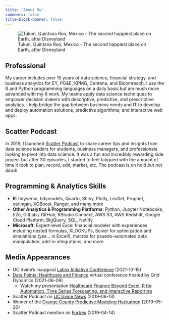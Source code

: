 ```yaml
---
title: "About Me"
comments: false
title-block-banner: false
---
```


![Tulum, Quintana Roo, Mexico - The second happiest place on Earth, after Disneyland](./images/Javier_Tulum.jpg)

## Professional

My career includes over 15 years of data science, financial strategy, and business analytics for EY, PG&E, KPMG, Centene, and Bloomreach. I use the R and Python programming languages on a daily basis but am much more advanced with my R work. My teams apply data science techniques to empower decision makers with descriptive, predictive, and prescriptive analytics. I help bridge the gap between business needs and IT to develop and deploy automation solutions, predictive algorithms, and interactive web apps.

## Scatter Podcast

In 2019, I launched [Scatter Podcast](https://soundcloud.com/scatterpodcast) to share career tips and insights from data science leaders for students, business managers, and professionals looking to pivot into data science. It was a fun and incredibly rewarding side project but after 30 episodes, I started to feel fatigued with the amount of time it took to plan, record, edit, market, etc. The podcast is on hold *but not dead!*

## Programming & Analytics Skills

-   **R**: tidyverse, tidymodels, Quarto, Shiny, Plotly, Leaflet, Prophet, xaringan, XGBoost, Ranger, and many more
-   **Other Analytics & Programming Platforms**: Python, Jupyter Notebooks, h2o, GitLab / GitHub, RStudio Connect, AWS S3, AWS Redshift, Google Cloud Platform, BigQuery, SQL, Netlify
-   **Microsoft**: Expert-level Excel financial modeler with experiences including nested formulas, XLOOKUPs, Solver for optimization and simulations (yes... in Excel!), macros for psuedo-automated data manipulation, add-in integrations, and more

## Media Appearances

* UC Irvine's inaugural [Latinx Initiative Conference](https://merage.uci.edu/events/2021/10/2021-lxi-conference.html) (2021-10-15)
* [Data Points: Healthcare and Finance](https://datapoints.griddynamics.com/events/data-points-virtual-summit-healthcare-finance-06-09-2021/) virtual conference hosted by Grid Dynamics (2021-06-09)
  * Watch my presentation [Healthcare Finance Beyond Excel: R for Automation, Time Series Forecasting, and Interactive Reporting](https://youtu.be/LMaPvd4qMQk)
* Scatter Podcast on [UC Irvine News](https://merage.uci.edu/news/2019/06/podcast-launched-by-merage-student-navigates-complex-field-of-data-analytics-and-science.html) (2019-06-13)
* Winner of the [Orange County Predictive Modeling Hackathon](https://twitter.com/oc_rug/status/1130553620456300544?s=20) (2019-05-20)
* Scatter Podcast mention on [Forbes](https://forbes.com/sites/louiscolumbus/2019/04/14/how-to-get-your-data-scientist-career-started) (2019-04-14)
